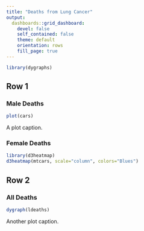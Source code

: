 ```yaml
---
title: "Deaths from Lung Cancer"
output: 
  dashboards::grid_dashboard: 
    devel: false
    self_contained: false
    theme: default 
    orientation: rows
    fill_page: true
---
```


```r
library(dygraphs)
```

## Row 1

### Male Deaths 

```r
plot(cars)
```

A plot caption.

### Female Deaths 

```r
library(d3heatmap)
d3heatmap(mtcars, scale="column", colors="Blues")
```


## Row 2

### All Deaths

```r
dygraph(ldeaths)
```

Another plot caption.

